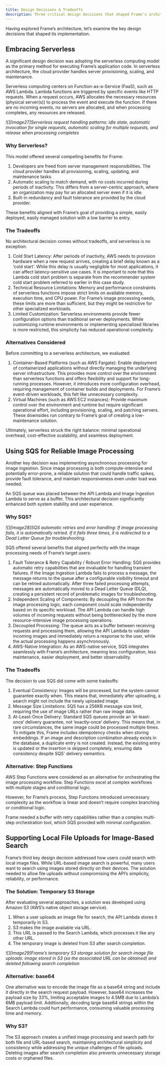 ```yaml
---
title: Design Decisions & Tradeoffs
description: Three critical design decisions that shaped Frame's architecture
---
```


Having explored Frame’s architecture, let’s examine the key design decisions that shaped its implementation.

## Embracing Serverless

A significant design decision was adopting the serverless computing model as the primary method for executing Frame’s application code. In serverless architecture, the cloud provider handles server provisioning, scaling, and maintenance.

Serverless computing centers on Function-as-a-Service (FaaS), such as AWS Lambda. Lambda functions are triggered by specific events like HTTP requests. When a request occurs, AWS allocates the necessary resources (physical server(s)) to process the event and execute the function. If there are no incoming events, no servers are allocated, and when processing completes, any resources are released.

_![][image27]Serverless request handling patterns: idle state, automatic invocation for single requests, automatic scaling for multiple requests, and release when processing completes_

### Why Serverless?

This model offered several compelling benefits for Frame:

1. Developers are freed from server management responsibilities. The cloud provider handles all provisioning, scaling, updating, and maintenance tasks.
2. Automatic scaling to match demand, with no costs incurred during periods of inactivity. This differs from a server-centric approach, where an organization may pay for an allocated server even if it is idle.
3. Built-in redundancy and fault tolerance are provided by the cloud provider.

These benefits aligned with Frame’s goal of providing a simple, easily deployed, easily managed solution with a low barrier to entry.

### The Tradeoffs

No architectural decision comes without tradeoffs, and serverless is no exception:

1. Cold Start Latency: After periods of inactivity, AWS needs to provision hardware when a new request arrives, creating a brief delay known as a ‘cold start’. While this delay is usually negligible for most applications, it can affect latency-sensitive use cases. It is important to note that this Lambda cold start problem is separate from the recommender system cold start problem referred to earlier in this case study.
2. Technical Resource Limitations: Memory and performance constraints of serverless functions impose strict limits on available memory, execution time, and CPU power. For Frame’s image processing needs, these limits are more than sufficient, but they might be restrictive for other specialized workloads.
3. Limited Customization: Serverless environments provide fewer configuration options than traditional server deployments. While customizing runtime environments or implementing specialized libraries is more restricted, this simplicity has reduced operational complexity.

### Alternatives Considered

Before committing to a serverless architecture, we evaluated:

1. Container-Based Platforms (such as AWS Fargate): Enable deployment of containerized applications without directly managing the underlying server infrastructure. This provides more control over the environment than serverless functions and offers flexibility and support for long-running processes. However, it introduces more configuration overhead, requiring management of container builds and deployments. For Frame’s event-driven workloads, this felt like unnecessary complexity.
2. Virtual Machines (such as AWS EC2 instances): Provide maximum control over the environment and runtime but require significant operational effort, including provisioning, scaling, and patching servers. These downsides run contrary to Frame’s goal of creating a low-maintenance solution.

Ultimately, serverless struck the right balance: minimal operational overhead, cost-effective scalability, and seamless deployment.

## Using SQS for Reliable Image Processing

Another key decision was implementing asynchronous processing for image ingestion. Since image processing is both compute-intensive and potentially error-prone, a reliable solution that could handle traffic spikes, provide fault tolerance, and maintain responsiveness even under load was needed.

An SQS queue was placed between the API Lambda and Image Ingestion Lambda to serve as a buffer. This architectural decision significantly enhanced both system stability and user experience.

### Why SQS?

_![][image28]SQS automatic retries and error handling: If image processing fails, it is automatically retried. If it fails three times, it is redirected to a Dead Letter Queue for troubleshooting._

SQS offered several benefits that aligned perfectly with the image processing needs of Frame’s target users:

1. Fault Tolerance & Retry Capability / Robust Error Handling: SQS provides automatic retry capabilities that are invaluable for handling transient failures. If the Image Ingestion Lambda fails to process a message, the message returns to the queue after a configurable visibility timeout and can be retried automatically. After three failed processing attempts, messages are automatically moved to a Dead Letter Queue (DLQ), creating a persistent record of problematic images for troubleshooting.
2. Independent Scaling of Components: By decoupling the API from the image processing logic, each component could scale independently based on its specific workload. The API Lambda can handle high volumes of incoming requests without being bottlenecked by the more resource-intensive image processing operations.
3. Decoupled Processing: The queue acts as a buffer between receiving requests and processing them, allowing the API Lambda to validate incoming images and immediately return a response to the user, while the actual processing happens asynchronously.
4. AWS-Native Integration: As an AWS-native service, SQS integrates seamlessly with Frame’s architecture, meaning less configuration, less maintenance, easier deployment, and better observability.

### The Tradeoffs

The decision to use SQS did come with some tradeoffs:

1. Eventual Consistency: Images will be processed, but the system cannot guarantee exactly when. This means that, immediately after uploading, a search might not include the newly uploaded image.
2. Message Size Limitations: SQS has a 256KB message size limit, requiring the use of image URLs rather than raw image data.
3. At-Least-Once Delivery: Standard SQS queues provide an ‘at-least-once’ delivery guarantee, not ‘exactly-once’ delivery. This means that, in rare circumstances, the same image could be processed multiple times. To mitigate this, Frame includes idempotency checks when storing embeddings. If an image and description combination already exists in the database, a duplicate entry is not created. Instead, the existing entry is updated or the insertion is skipped completely, ensuring data consistency despite SQS' delivery semantics.

### Alternative: Step Functions

AWS Step Functions were considered as an alternative for orchestrating the image processing workflow. Step Functions excel at complex workflows with multiple stages and conditional logic.

However, for Frame’s process, Step Functions introduced unnecessary complexity as the workflow is linear and doesn’t require complex branching or conditional logic.

Frame needed a buffer with retry capabilities rather than a complex multi-step orchestration tool, which SQS provided with minimal configuration.

## Supporting Local File Uploads for Image-Based Search

Frame’s third key design decision addressed how users could search with local image files. While URL-based image search is powerful, many users want to search using images stored directly on their devices. The solution needed to allow file uploads without compromising the API’s simplicity, reliability, or performance.

### The Solution: Temporary S3 Storage

After evaluating several approaches, a solution was developed using Amazon S3 (AWS’s native object storage service).

1. When a user uploads an image file for search, the API Lambda stores it temporarily in S3.
2. S3 makes the image available via URL.
3. This URL is passed to the Search Lambda, which processes it like any other URL.
4. The temporary image is deleted from S3 after search completion.

_![][image29]Frame’s temporary S3 storage solution for search image file uploads: image stored in S3 (so the associated URL can be obtained) and deleted following search completion_

### Alternative: base64

One alternative was to encode the image file as a base64 string and include it directly in the search request payload. However, base64 increases the payload size by 33%, limiting acceptable images to 4.5MB due to Lambda’s 6MB payload limit. Additionally, decoding large base64 strings within the Search Lambda could hurt performance, consuming valuable processing time and memory.

### Why S3?

The S3 approach creates a unified image processing and search path for both file and URL-based search, maintaining architectural simplicity and consistency while addressing the unique challenges of file uploads. Deleting images after search completion also prevents unnecessary storage costs or orphaned files.
